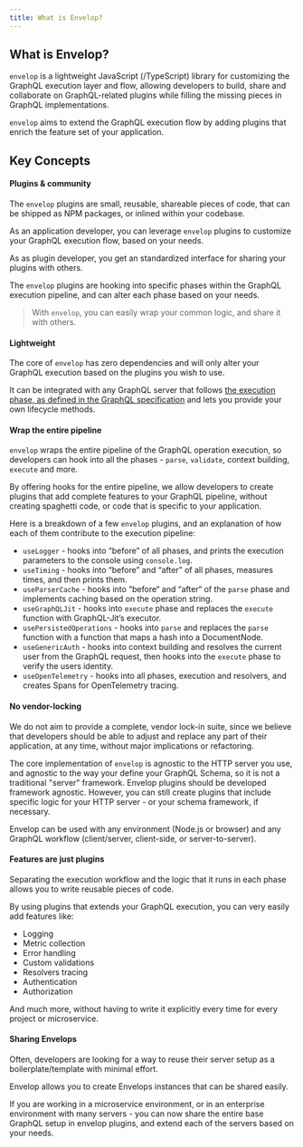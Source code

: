 ```yaml
---
title: What is Envelop?
---
```


## What is Envelop?

`envelop` is a lightweight JavaScript (/TypeScript) library for customizing the GraphQL execution layer and flow, allowing developers to build, share
and collaborate on GraphQL-related plugins while filling the missing pieces in GraphQL implementations.

`envelop` aims to extend the GraphQL execution flow by adding plugins that enrich the feature set of your application.

## Key Concepts

#### Plugins & community

The `envelop` plugins are small, reusable, shareable pieces of code, that can be shipped as NPM packages, or inlined within your codebase.

As an application developer, you can leverage `envelop` plugins to customize your GraphQL execution flow, based on your needs.

As as plugin developer, you get an standardized interface for sharing your plugins with others.

The `envelop` plugins are hooking into specific phases within the GraphQL execution pipeline, and can alter each phase based on your needs.

> With `envelop`, you can easily wrap your common logic, and share it with others.

#### Lightweight

The core of `envelop` has zero dependencies and will only alter your GraphQL execution based on the plugins you wish to use.

It can be integrated with any GraphQL server that follows [the execution phase, as defined in the GraphQL specification](https://spec.graphql.org/June2018/#sec-Executing-Requests) and lets you provide your own lifecycle methods.

#### Wrap the entire pipeline

`envelop` wraps the entire pipeline of the GraphQL operation execution, so developers can hook into all the phases - `parse`, `validate`, context building, `execute` and more.

By offering hooks for the entire pipeline, we allow developers to create plugins that add complete features to your GraphQL pipeline, without creating spaghetti code, or code that is specific to your application.

Here is a breakdown of a few `envelop` plugins, and an explanation of how each of them contribute to the execution pipeline:

- `useLogger` - hooks into “before” of all phases, and prints the execution parameters to the console using `console.log`.
- `useTiming` - hooks into “before” and “after” of all phases, measures times, and then prints them.
- `useParserCache` - hooks into “before“ and “after“ of the `parse` phase and implements caching based on the operation string.
- `useGraphQLJit` - hooks into `execute` phase and replaces the `execute` function with GraphQL-Jit’s executor.
- `usePersistedOperations` - hooks into `parse` and replaces the `parse` function with a function that maps a hash into a DocumentNode.
- `useGenericAuth` - hooks into context building and resolves the current user from the GraphQL request, then hooks into the `execute` phase to verify the users identity.
- `useOpenTelemetry` - hooks into all phases, execution and resolvers, and creates Spans for OpenTelemetry tracing.

#### No vendor-locking

We do not aim to provide a complete, vendor lock-in suite, since we believe that developers should be able to adjust and replace any part of their application, at any time, without major implications or refactoring.

The core implementation of `envelop` is agnostic to the HTTP server you use, and agnostic to the way your define your GraphQL Schema, so it is not a traditional "server" framework. Envelop plugins should be developed framework agnostic.
However, you can still create plugins that include specific logic for your HTTP server - or your schema framework, if necessary.

Envelop can be used with any environment (Node.js or browser) and any GraphQL workflow (client/server, client-side, or server-to-server).

#### Features are just plugins

Separating the execution workflow and the logic that it runs in each phase allows you to write reusable pieces of code.

By using plugins that extends your GraphQL execution, you can very easily add features like:

- Logging
- Metric collection
- Error handling
- Custom validations
- Resolvers tracing
- Authentication
- Authorization

And <Text as="span" fontWeight="bold">much more</Text>, without having to write it explicitly every time for every project or microservice.

#### Sharing Envelops

Often, developers are looking for a way to reuse their server setup as a boilerplate/template with minimal effort.

Envelop allows you to create Envelops instances that can be shared easily.

If you are working in a microservice environment, or in an enterprise environment with many servers - you can now share the entire base GraphQL setup in envelop plugins, and extend each of the servers based on your needs.
